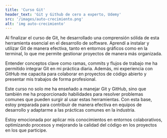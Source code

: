 ```yaml
---
title: 'Curso Git'
header_text: 'Git y Github de cero a experto, Udemy'
src: '/images/auto-crecimiento.png'
alt: 'img auto-crecimiento'
---
```


Al finalizar el curso de Git, he desarrollado una comprensión sólida de esta herramienta esencial en el 
desarrollo de software. Aprendí a instalar y utilizar Git de manera efectiva, tanto en entornos gráficos 
como en la terminal, lo que me permite gestionar proyectos de manera más organizada. 

Entender conceptos clave como ramas, commits y flujos de trabajo me ha permitido integrar Git en mi 
práctica diaria. Además, mi experiencia con GitHub me capacita para colaborar en proyectos de código abierto 
y presentar mis trabajos de forma profesional. 

Este curso no solo me ha enseñado a manejar Git y GitHub, sino que también me ha proporcionado habilidades 
para resolver problemas comunes que pueden surgir al usar estas herramientas. Con esta base, estoy preparada 
para contribuir de manera efectiva en equipos de desarrollo y adaptarme a las prácticas comunes en la industria. 

Estoy emocionada por aplicar mis conocimientos en entornos colaborativos, optimizando procesos y mejorando 
la calidad del código en los proyectos en los que participe. 